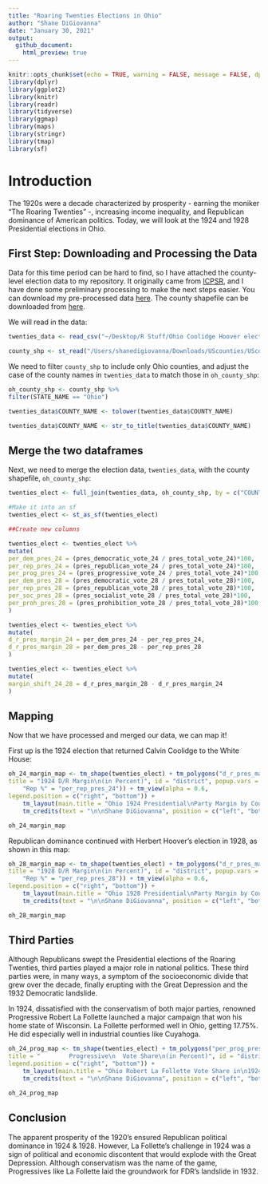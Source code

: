 ```yaml
---
title: "Roaring Twenties Elections in Ohio"
author: "Shane DiGiovanna"
date: "January 30, 2021"
output: 
  github_document:
    html_preview: true
---
```


```r
knitr::opts_chunk$set(echo = TRUE, warning = FALSE, message = FALSE, dpi = 300)
library(dplyr)
library(ggplot2)
library(knitr)
library(readr)
library(tidyverse)
library(ggmap)
library(maps)
library(stringr)
library(tmap)
library(sf)
```

# Introduction

The 1920s were a decade characterized by prosperity - earning the moniker "The Roaring Twenties" -, increasing income inequality, and Republican dominance of 
American politics. Today, we will look at the 1924 and 1928 Presidential elections in Ohio.

## First Step: Downloading and Processing the Data

Data for this time period can be hard to find, so I have attached the county-level election data to my repository. It originally came from [ICPSR](https://www.icpsr.umich.edu/web/pages/),
and I have done some preliminary processing to make the next steps easier. You can download my pre-processed data [here](https://raw.githubusercontent.com/shanedigiovanna/myrepotest1/main/Ohio%20Coolidge%20Hoover%20elections.csv).
The county shapefile can be downloaded from [here](https://community.esri.com/t5/arcgis-enterprise-portal/where-can-i-find-a-shapefile-with-all-us-counties-and-fips-code/td-p/307592).

We will read in the data:

```r
twenties_data <- read_csv("~/Desktop/R Stuff/Ohio Coolidge Hoover elections.csv")

county_shp <- st_read("/Users/shanedigiovanna/Downloads/UScounties/UScounties.shp")
```

We need to filter `county_shp` to include only Ohio counties, and adjust the case of the county names in `twenties_data` to match those in `oh_county_shp`:

```r
oh_county_shp <- county_shp %>%
filter(STATE_NAME == "Ohio")

twenties_data$COUNTY_NAME <- tolower(twenties_data$COUNTY_NAME)

twenties_data$COUNTY_NAME <- str_to_title(twenties_data$COUNTY_NAME)
```


## Merge the two dataframes

Next, we need to merge the election data, `twenties_data`, with the county shapefile, `oh_county_shp`:

```r
twenties_elect <- full_join(twenties_data, oh_county_shp, by = c("COUNTY_NAME" = "NAME"))

#Make it into an sf
twenties_elect <- st_as_sf(twenties_elect)

##Create new columns

twenties_elect <- twenties_elect %>%
mutate(
per_dem_pres_24 = (pres_democratic_vote_24 / pres_total_vote_24)*100,
per_rep_pres_24 = (pres_republican_vote_24 / pres_total_vote_24)*100,
per_prog_pres_24 = (pres_progressive_vote_24 / pres_total_vote_24)*100,
per_dem_pres_28 = (pres_democratic_vote_28 / pres_total_vote_28)*100,
per_rep_pres_28 = (pres_republican_vote_28 / pres_total_vote_28)*100,
per_soc_pres_28 = (pres_socialist_vote_28 / pres_total_vote_28)*100,
per_proh_pres_28 = (pres_prohibition_vote_28 / pres_total_vote_28)*100
)

twenties_elect <- twenties_elect %>%
mutate(
d_r_pres_margin_24 = per_dem_pres_24 - per_rep_pres_24,
d_r_pres_margin_28 = per_dem_pres_28 - per_rep_pres_28
)

twenties_elect <- twenties_elect %>%
mutate(
margin_shift_24_28 = d_r_pres_margin_28 - d_r_pres_margin_24
)
```


## Mapping

Now that we have processed and merged our data, we can map it! 


First up is the 1924 election that returned Calvin Coolidge to the White House:
```r
oh_24_margin_map <- tm_shape(twenties_elect) + tm_polygons("d_r_pres_margin_24", palette = "RdBu", breaks = seq(-50, 50, by = 10),
title = "1924 D/R Margin\n(in Percent)", id = "district", popup.vars = c("Dem/Rep Pres Margin" = "d_r_pres_margin_24", "Dem %" = "per_dem_pres_24", 
    "Rep %" = "per_rep_pres_24")) + tm_view(alpha = 0.6, 
legend.position = c("right", "bottom")) +
    tm_layout(main.title = "Ohio 1924 Presidential\nParty Margin by County", main.title.position = "center", legend.title.size = 0.9, legend.outside = TRUE) +
    tm_credits(text = "\n\nShane DiGiovanna", position = c("left", "bottom"), size = 0.8)

oh_24_margin_map
```




Republican dominance continued with Herbert Hoover's election in 1928, as shown in this map:
```r
oh_28_margin_map <- tm_shape(twenties_elect) + tm_polygons("d_r_pres_margin_28", palette = "RdBu", breaks = seq(-50, 50, by = 10),
title = "1928 D/R Margin\n(in Percent)", id = "district", popup.vars = c("Dem/Rep Pres Margin" = "d_r_pres_margin_28", "Dem %" = "per_dem_pres_28", 
    "Rep %" = "per_rep_pres_28")) + tm_view(alpha = 0.6, 
legend.position = c("right", "bottom")) +
    tm_layout(main.title = "Ohio 1928 Presidential\nParty Margin by County", main.title.position = "center", legend.title.size = 0.9, legend.outside = TRUE) +
    tm_credits(text = "\n\nShane DiGiovanna", position = c("left", "bottom"), size = 0.8)

oh_28_margin_map
```


## Third Parties

Although Republicans swept the Presidential elections of the Roaring Twenties, third parties played a major role in national politics. These third parties were,
in many ways, a symptom of the socioeconomic divide that grew over the decade, finally erupting with the Great Depression and the 1932 Democratic landslide.

In 1924, dissatisfied with the conservatism of both major parties, renowned Progressive Robert La Follette launched a major campaign that won his home state of Wisconsin.
La Follette performed well in Ohio, getting 17.75%. He did especially well in industrial counties like Cuyahoga.

```r
oh_24_prog_map <- tm_shape(twenties_elect) + tm_polygons("per_prog_pres_24", palette = "Greens", breaks = seq(0, 25, by = 2.5),
title = "        Progressive\n  Vote Share\n(in Percent)", id = "district", popup.vars = c("Progressive %" = "per_prog_pres_24")) + tm_view(alpha = 0.6, 
legend.position = c("right", "bottom")) +
    tm_layout(main.title = "Ohio Robert La Follette Vote Share in\n1924 Presidential Election", main.title.position = "center", legend.title.size = 0.9, legend.outside = TRUE) +
    tm_credits(text = "\n\nShane DiGiovanna", position = c("left", "bottom"), size = 0.8)

oh_24_prog_map

```


## Conclusion

The apparent prosperity of the 1920's ensured Republican political dominance in 1924 & 1928. However, La Follette's challenge in 1924 was a sign of political and economic discontent that would explode with the Great Depression. Although conservatism was the name of the game, Progressives like La Follette laid the groundwork for FDR's landslide in 1932.